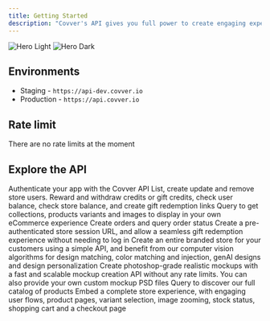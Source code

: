 ```yaml
---
title: Getting Started
description: "Covver's API gives you full power to create engaging experiences, branded and personalized gifts, and custom gifting workflows"
---
```


<img
  className="block dark:hidden"
  src="/images/api.webp"
  alt="Hero Light"
/>
<img
  className="hidden dark:block"
  src="/images/api.webp"
  alt="Hero Dark"
/>


## Environments
- Staging - `https://api-dev.covver.io`
- Production - `https://api.covver.io`

## Rate limit
There are no rate limits at the moment


## Explore the API

<CardGroup cols={2}>
  <Card
    title="Authentication"
    icon="lock-open"
    href="/api-reference/auth"
  >
    Authenticate your app with the Covver API
  </Card>
  <Card
    title="People"
    icon="hand-holding-heart"
    href="/api-reference/people"
  >
    List, create update and remove store users. Reward and withdraw credits or gift credits, check user balance, check store balance, and create gift redemption links
  </Card>
  <Card
    title="Products"
    icon="shirt"
    href="/api-reference/products"
  >
    Query to get collections, products variants and images to display in your own eCommerce experience
  </Card>
  <Card
    title="Orders"
    icon="cart-shopping"
    href="/api-reference/orders"
  >
    Create orders and query order status
  </Card>
  <Card
    title="Create session URLs (coming soon)"
    icon="users-rectangle"
  >
    Create a pre-authenticated store session URL, and allow a seamless gift redemption experience without needing to log in
  </Card>
  <Card
    title="Automatic Designs (coming soon)"
    icon="palette"
  >
    Create an entire branded store for your customers using a simple API, and benefit from our computer vision algorithms for design matching, color matching and injection, genAI designs and design personalization
  </Card>
  <Card
    title="Mockups (coming soon)"
    icon="images"
  >
    Create photoshop-grade realistic mockups with a fast and scalable mockup creation API without any rate limits. You can also provide your own custom mockup PSD files
  </Card>
  <Card
    title="Catalog (coming soon)"
    icon="stars"
  >
    Query to discover our full catalog of products
  </Card>
  <Card
    title="Embedded Store (coming soon)"
    icon="window-restore"
  >
    Embed a complete store experience, with engaging user flows, product pages, variant selection, image zooming, stock status, shopping cart and a checkout page
  </Card>
</CardGroup>
